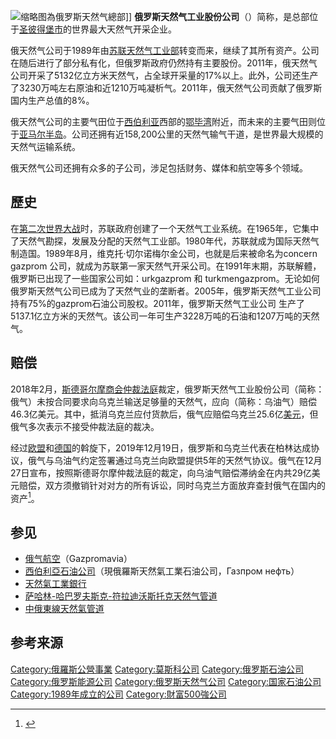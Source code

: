 {{NoteTA|G1=OR}}
{{Infobox_Company |
  company_name   = 俄罗斯天然气工业股份公司<br />{{lang|ru|ОАО «Газпром»}}|
  company_type   = [[国有企业|国有]]|
  company_logo   = <!-- 檔案不存在 [[File:Gazprom-Logo.svg|File:Gazprom-Logo.svg]] ，可從英文維基百科取得 -->|
  company_slogan = <small>-</small>|
  foundation     = {{Start date and age|1989|8|8}}|
  location       = {{RUS}}[[拉赫塔中心|拉赫塔中心]]
|
  key_people     = [[維克托·祖布科夫|維克托·祖布科夫]]，董事會主席<br />[[阿列克谢·米勒|阿列克谢·米勒]]，执行長|
  num_employees  = 约300,000（截至2003年）|
  revenue        = 1414.547亿[[美元|美元]]（截至2008年）  |
  profit         = 298.641亿美元（截至2008年）|
  industry       = [[天然气开采|天然气开采]]|
  products       = [[天然气|天然气]]|
  subsid         = '''[[西伯利亞石油公司|西伯利亞石油公司]]'''（現俄羅斯天然氣工業石油公司，Газпром нефть）
  homepage       = [http://www.gazprom.com/ www.gazprom.com]
}}
[[File:Лахта_центр_2021.jpg|缩略图]]為俄罗斯天然气總部]]
'''俄罗斯天然气工业股份公司'''（{{lang-ru|'''Открытое Акционерное Общество «Газпром»'''}}）简称{{lang|en|'''Gazprom'''}}，是总部位于[[圣彼得堡市|圣彼得堡市]]的世界最大天然气开采企业。

俄天然气公司于1989年由[[苏联天然气工业部|苏联天然气工业部]]转变而来，继续了其所有资产。公司在随后进行了部分私有化，但俄罗斯政府仍然持有主要股份。2011年，俄天然气公司开采了5132亿立方米天然气，占全球开采量的17%以上。此外，公司还生产了3230万吨左右原油和近1210万吨凝析气。2011年，俄天然气公司贡献了俄罗斯国内生产总值的8%。

俄天然气公司的主要气田位于[[西伯利亚|西伯利亚]]西部的[[鄂毕湾|鄂毕湾]]附近，而未来的主要气田则位于[[亚马尔半岛|亚马尔半岛]]。公司还拥有近158,200公里的天然气输气干道，是世界最大规模的天然气运输系统。

俄天然气公司还拥有众多的子公司，涉足包括财务、媒体和航空等多个领域。

== 歷史 ==
在[[第二次世界大战|第二次世界大战]]时，苏联政府创建了一个天然气工业系统。在1965年，它集中了天然气勘探，发展及分配的天然气工业部。1980年代，苏联就成为国际天然气制造国。1989年8月，维克托·切尔诺梅尔金公司，也就是后来被命名为concern gazprom 公司，就成为苏联第一家天然气开采公司。在1991年末期，苏联解體，俄罗斯已出现了一些国家公司如：urkgazprom 和 turkmengazprom。无论如何俄罗斯天然气公司已成为了天然气业的垄断者。2005年，俄罗斯天然气工业公司持有75%的gazprom石油公司股权。2011年，俄罗斯天然气工业公司 生产了5137.1亿立方米的天然气。该公司一年可生产3228万吨的石油和1207万吨的天然气。

== 赔偿 ==
2018年2月，[[斯德哥尔摩商会仲裁法庭|斯德哥尔摩商会仲裁法庭]]裁定，俄罗斯天然气工业股份公司（简称：俄气）未按合同要求向乌克兰输送足够量的天然气，应向{{link-uk|乌克兰石油天然气公司|Нафтогаз_України}}（简称：乌油气）赔偿46.3亿美元。其中，抵消乌克兰应付货款后，俄气应赔偿乌克兰25.6亿[[美元|美元]]，但俄气多次表示不接受仲裁法庭的裁决。

经过[[欧洲联盟|欧盟]]和[[德国|德国]]的斡旋下，2019年12月19日，俄罗斯和乌克兰代表在柏林达成协议，俄气与乌油气约定签署通过乌克兰向欧盟提供5年的天然气协议。俄气在12月27日宣布，按照斯德哥尔摩仲裁法庭的裁定，向乌油气赔偿滞纳金在内共29亿美元赔偿，双方须撤销针对对方的所有诉讼，同时乌克兰方面放弃查封俄气在国内的资产<ref>{{Cite web|title=俄罗斯与乌克兰化解天然气供应争议|url=http://www.rfi.fr/cn/%E7%A4%BE%E4%BC%9A/20191227-%E4%BF%84%E7%BD%97%E6%96%AF%E4%B8%8E%E4%B9%8C%E5%85%8B%E5%85%B0%E5%8C%96%E8%A7%A3%E5%A4%A9%E7%84%B6%E6%B0%94%E4%BE%9B%E5%BA%94%E4%BA%89%E8%AE%AE|accessdate=2019-12-29|date=2019-12-27|work=RFI - 法国国际广播电台|language=zh-Hans|archive-date=2019-12-28|archive-url=https://web.archive.org/web/20191228210320/http://www.rfi.fr/cn/%E7%A4%BE%E4%BC%9A/20191227-%E4%BF%84%E7%BD%97%E6%96%AF%E4%B8%8E%E4%B9%8C%E5%85%8B%E5%85%B0%E5%8C%96%E8%A7%A3%E5%A4%A9%E7%84%B6%E6%B0%94%E4%BE%9B%E5%BA%94%E4%BA%89%E8%AE%AE|dead-url=no}}</ref>。

== 参见 ==
* [[俄气航空|俄气航空]]（Gazpromavia）
* [[西伯利亞石油公司|西伯利亞石油公司]]（現俄羅斯天然氣工業石油公司，Газпром нефть）
* [[天然氣工業銀行|天然氣工業銀行]]
* [[萨哈林-哈巴罗夫斯克-符拉迪沃斯托克天然气管道|萨哈林-哈巴罗夫斯克-符拉迪沃斯托克天然气管道]]
* [[中俄東線天然氣管道|中俄東線天然氣管道]]

== 参考来源 ==
{{reflist}}

{{Authority control}}

[[Category:俄羅斯公營事業|Category:俄羅斯公營事業]]
[[Category:莫斯科公司|Category:莫斯科公司]]
[[Category:俄罗斯石油公司|Category:俄罗斯石油公司]]
[[Category:俄罗斯能源公司|Category:俄罗斯能源公司]]
[[Category:俄罗斯天然气公司|Category:俄罗斯天然气公司]]
[[Category:国家石油公司|Category:国家石油公司]]
[[Category:1989年成立的公司|Category:1989年成立的公司]]
[[Category:財富500強公司|Category:財富500強公司]]